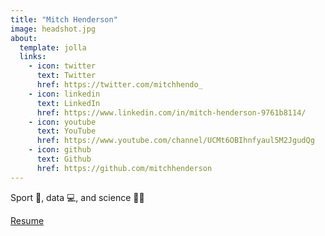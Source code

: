 ```yaml
---
title: "Mitch Henderson"
image: headshot.jpg
about:
  template: jolla
  links:
    - icon: twitter
      text: Twitter
      href: https://twitter.com/mitchhendo_
    - icon: linkedin
      text: LinkedIn
      href: https://www.linkedin.com/in/mitch-henderson-9761b8114/
    - icon: youtube
      text: YouTube
      href: https://www.youtube.com/channel/UCMt6OBIhnfyaul5M2JgudQg
    - icon: github
      text: Github
      href: https://github.com/mitchhenderson
---
```


Sport 🏅, data 💻, and science 👨‍🔬

[Resume](https://drive.google.com/uc?export=download&id=1DwrXeUejaK3pGW4OT0JAWiOltL63tFH8 "Resume download link")
